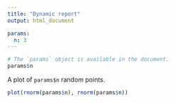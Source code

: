 ```yaml
---
title: "Dynamic report"
output: html_document

params:
  n: 3
---
```


```r
# The `params` object is available in the document.
params$n
```

A plot of `params$n` random points.

```r
plot(rnorm(params$n), rnorm(params$n))
```